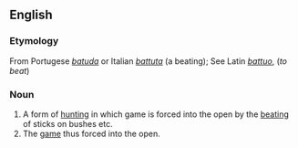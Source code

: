 ==English==

===Etymology===
From Portugese ''[[batuda]]'' or Italian ''[[battuta]]'' (a beating); See Latin ''[[battuo]]'', (''to beat'')

===Noun===
{{en-noun|-}}

# A form of [[hunting]] in which game is forced into the open by the [[beating]] of sticks on bushes etc.
# The [[game]] thus forced into the open.
